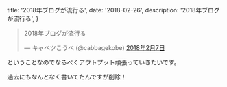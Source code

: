 
  title: '2018年ブログが流行る',
  date: '2018-02-26',
  description: '2018年ブログが流行る',
}

<blockquote className="twitter-tweet" data-lang="ja"><p lang="ja" dir="ltr">2018年ブログが流行る</p>&mdash; キャベツこうべ (@cabbagekobe) <a href="https://twitter.com/cabbagekobe/status/961126756630581249?ref_src=twsrc%5Etfw">2018年2月7日</a></blockquote>

ということなのでなるべくアウトプット頑張っていきたいです。

過去にもなんとなく書いてたんですが削除！
